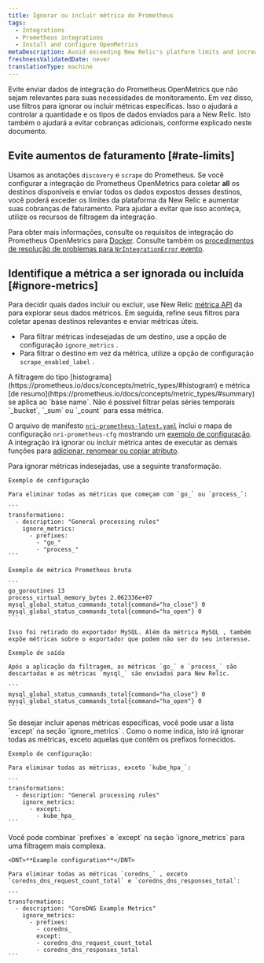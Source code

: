 ```yaml
---
title: Ignorar ou incluir métrica do Prometheus
tags:
  - Integrations
  - Prometheus integrations
  - Install and configure OpenMetrics
metaDescription: Avoid exceeding New Relic's platform limits and increasing your billing charges by using the Prometheus OpenMetrics integration's filtering capabilities.
freshnessValidatedDate: never
translationType: machine
---
```


Evite enviar dados de integração do Prometheus OpenMetrics que não sejam relevantes para suas necessidades de monitoramento. Em vez disso, use filtros para ignorar ou incluir métricas específicas. Isso o ajudará a controlar a quantidade e os tipos de dados enviados para a New Relic. Isto também o ajudará a evitar cobranças adicionais, conforme explicado neste documento.

## Evite aumentos de faturamento [#rate-limits]

Usamos as anotações `discovery` e `scrape` do Prometheus. Se você configurar a integração do Prometheus OpenMetrics para coletar <DNT>**all**</DNT> os destinos disponíveis e enviar todos os dados expostos desses destinos, você poderá exceder os limites da plataforma da New Relic e aumentar suas cobranças de faturamento. Para ajudar a evitar que isso aconteça, utilize os recursos de filtragem da integração.

Para obter mais informações, consulte os requisitos de integração do Prometheus OpenMetrics para [Docker](/docs/integrations/prometheus-integrations/get-started/monitor-prometheus-new-relic#OpenMetrics). Consulte também os [procedimentos de resolução de problemas para `NrIntegrationError` evento](/docs/integrations/prometheus-integrations/troubleshooting/rate-limit-errors-prometheus-integration).

## Identifique a métrica a ser ignorada ou incluída [#ignore-metrics]

Para decidir quais dados incluir ou excluir, use New Relic [métrica API](/docs/data-ingest-apis/get-data-new-relic/metric-api/view-query-you-metric-data#explore-metric-data) da para explorar seus dados métricos. Em seguida, refine seus filtros para coletar apenas destinos relevantes e enviar métricas úteis.

* Para filtrar métricas indesejadas de um destino, use a opção de configuração `ignore_metrics` .
* Para filtrar o destino em vez da métrica, utilize a opção de configuração `scrape_enabled_label` .

<Callout variant="caution">
  A filtragem do tipo [histograma](https://prometheus.io/docs/concepts/metric_types/#histogram) e métrica [de resumo](https://prometheus.io/docs/concepts/metric_types/#summary) se aplica ao `base name`. Não é possível filtrar pelas séries temporais `_bucket`, `_sum` ou `_count` para essa métrica.
</Callout>

O arquivo de manifesto [`nri-prometheus-latest.yaml`](https://download.newrelic.com/infrastructure_agent/integrations/kubernetes/nri-prometheus-latest.yaml) inclui o mapa de configuração `nri-prometheus-cfg` mostrando um [exemplo de configuração](/docs/integrations/prometheus-integrations/configure/configure-prometheus-openmetrics-integration). A integração irá ignorar ou incluir métrica antes de executar as demais funções para [adicionar, renomear ou copiar atributo](/docs/integrations/prometheus-integrations/view-query-data/add-rename-copy-prometheus-attributes).

<CollapserGroup>
  <Collapser id="example-ignore" title="Filtre métricas indesejadas (ignorar)">
    Para ignorar métricas indesejadas, use a seguinte transformação.

    Exemplo de configuração

    Para eliminar todas as métricas que começam com `go_` ou `process_`:

    ```
    transformations:
      - description: "General processing rules"
        ignore_metrics:
          - prefixes:
            - "go_"
            - "process_"
    ```

    Exemplo de métrica Prometheus bruta

    ```
    go_goroutines 13
    process_virtual_memory_bytes 2.062336e+07
    mysql_global_status_commands_total{command="ha_close"} 0
    mysql_global_status_commands_total{command="ha_open"} 0
    ```

    Isso foi retirado do exportador MySQL. Além da métrica MySQL , também expõe métricas sobre o exportador que podem não ser do seu interesse.

    Exemplo de saída

    Após a aplicação da filtragem, as métricas `go_` e `process_` são descartadas e as métricas `mysql_` são enviadas para New Relic.

    ```
    mysql_global_status_commands_total{command="ha_close"} 0 
    mysql_global_status_commands_total{command="ha_open"} 0
    ```
  </Collapser>

  <Collapser id="include-metrics" title="Incluir apenas métricas específicas (exceto)">
    Se desejar incluir apenas métricas específicas, você pode usar a lista `except` na seção `ignore_metrics` . Como o nome indica, isto irá ignorar todas as métricas, exceto aquelas que contêm os prefixos fornecidos.

    Exemplo de configuração:

    Para eliminar todas as métricas, exceto `kube_hpa_`:

    ```
    transformations:
      - description: "General processing rules"
        ignore_metrics:
          - except:
            - kube_hpa_
    ```
  </Collapser>

  <Collapser id="include-exclude" title="Combinação de incluir e excluir (exceto e ignorar)">
    Você pode combinar `prefixes` e `except` na seção `ignore_metrics` para uma filtragem mais complexa.

    <DNT>**Example configuration**</DNT>

    Para eliminar todas as métricas `coredns_` , exceto `coredns_dns_request_count_total` e `coredns_dns_responses_total`:

    ```
    transformations:
      - description: "CoreDNS Example Metrics"
        ignore_metrics:
          - prefixes:
            - coredns_
            except:
            - coredns_dns_request_count_total
            - coredns_dns_responses_total
    ```
  </Collapser>
</CollapserGroup>